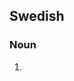 ==Swedish==

===Noun===
{{infl|sv|noun form}}

# {{sv-noun-form-indef-gen-pl|ark}}

{{count page|[[Wiktionary:Page count]]}}
